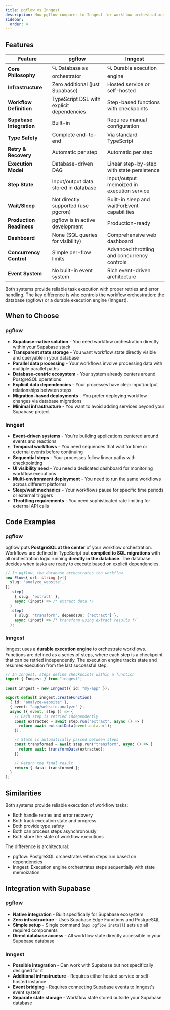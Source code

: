```yaml
---
title: pgflow vs Inngest
description: How pgflow compares to Inngest for workflow orchestration
sidebar:
  order: 4
---
```


## Features

| Feature | pgflow | Inngest |
|---------|--------|---------|
| **Core Philosophy** | 🔍 Database as orchestrator | 🔍 Durable execution engine |
| **Infrastructure** | Zero additional (just Supabase) | Hosted service or self-hosted |
| **Workflow Definition** | TypeScript DSL with explicit dependencies | Step-based functions with checkpoints |
| **Supabase Integration** | Built-in | Requires manual configuration |
| **Type Safety** | Complete end-to-end | Via standard TypeScript |
| **Retry & Recovery** | Automatic per step | Automatic per step |
| **Execution Model** | Database-driven DAG | Linear step-by-step with state persistence |
| **Step State** | Input/output data stored in database | Input/output memoized in execution service |
| **Wait/Sleep** | Not directly supported (use pgcron) | Built-in sleep and waitForEvent capabilities |
| **Production Readiness** | pgflow is in active development | Production-ready |
| **Dashboard** | None (SQL queries for visibility) | Comprehensive web dashboard |
| **Concurrency Control** | Simple per-flow limits | Advanced throttling and concurrency controls |
| **Event System** | No built-in event system | Rich event-driven architecture |

Both systems provide reliable task execution with proper retries and error handling. The key difference is who controls the workflow orchestration: the database (pgflow) or a durable execution engine (Inngest).

## When to Choose

### pgflow
- **Supabase-native solution** - You need workflow orchestration directly within your Supabase stack
- **Transparent state storage** - You want workflow state directly visible and queryable in your database
- **Parallel data processing** - Your workflows involve processing data with multiple parallel paths
- **Database-centric ecosystem** - Your system already centers around PostgreSQL operations
- **Explicit data dependencies** - Your processes have clear input/output relationships between steps
- **Migration-based deployments** - You prefer deploying workflow changes via database migrations
- **Minimal infrastructure** - You want to avoid adding services beyond your Supabase project

### Inngest
- **Event-driven systems** - You're building applications centered around events and reactions
- **Temporal workflows** - You need sequences that wait for time or external events before continuing
- **Sequential steps** - Your processes follow linear paths with checkpointing
- **UI visibility need** - You need a dedicated dashboard for monitoring workflow executions
- **Multi-environment deployment** - You need to run the same workflows across different platforms
- **Sleep/wait mechanics** - Your workflows pause for specific time periods or external triggers
- **Throttling requirements** - You need sophisticated rate limiting for external API calls

## Code Examples

### pgflow

pgflow puts **PostgreSQL at the center** of your workflow orchestration. Workflows are defined in TypeScript but **compiled to SQL migrations** with all orchestration logic running **directly in the database**. The database decides when tasks are ready to execute based on explicit dependencies.

```typescript
// In pgflow, the database orchestrates the workflow
new Flow<{ url: string }>({
  slug: 'analyze_website',
})
  .step(
    { slug: 'extract' },
    async (input) => /* extract data */
  )
  .step(
    { slug: 'transform', dependsOn: ['extract'] },
    async (input) => /* transform using extract results */
  );
```

### Inngest

Inngest uses a **durable execution engine** to orchestrate workflows. Functions are defined as a series of steps, where each step is a checkpoint that can be retried independently. The execution engine tracks state and resumes execution from the last successful step.

```typescript
// In Inngest, steps define checkpoints within a function
import { Inngest } from "inngest";

const inngest = new Inngest({ id: "my-app" });

export default inngest.createFunction(
  { id: "analyze-website" },
  { event: "app/website.analyze" },
  async ({ event, step }) => {
    // Each step is retried independently
    const extracted = await step.run("extract", async () => {
      return await extractData(event.data.url);
    });

    // State is automatically passed between steps
    const transformed = await step.run("transform", async () => {
      return await transformData(extracted);
    });

    // Return the final result
    return { data: transformed };
  }
);
```

## Similarities

Both systems provide reliable execution of workflow tasks:

- Both handle retries and error recovery
- Both track execution state and progress
- Both provide type safety
- Both can process steps asynchronously
- Both store the state of workflow executions

The difference is architectural:
- pgflow: PostgreSQL orchestrates when steps run based on dependencies
- Inngest: Execution engine orchestrates steps sequentially with state memoization

## Integration with Supabase

### pgflow
- **Native integration** - Built specifically for Supabase ecosystem
- **Zero infrastructure** - Uses Supabase Edge Functions and PostgreSQL
- **Simple setup** - Single command (`npx pgflow install`) sets up all required components
- **Direct database access** - All workflow state directly accessible in your Supabase database

### Inngest
- **Possible integration** - Can work with Supabase but not specifically designed for it
- **Additional infrastructure** - Requires either hosted service or self-hosted instance
- **Event bridging** - Requires connecting Supabase events to Inngest's event system
- **Separate state storage** - Workflow state stored outside your Supabase database
